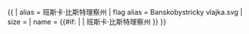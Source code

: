 {{ {{{1<noinclude>|country showdata</noinclude>}}}
| alias = 班斯卡·比斯特理察州
| flag alias = Banskobystricky vlajka.svg
| size = {{{size|}}}
| name = {{#if: {{{name|}}} | {{{name|}}} | 班斯卡·比斯特理察州 }}
}}<noinclude>
</noinclude>